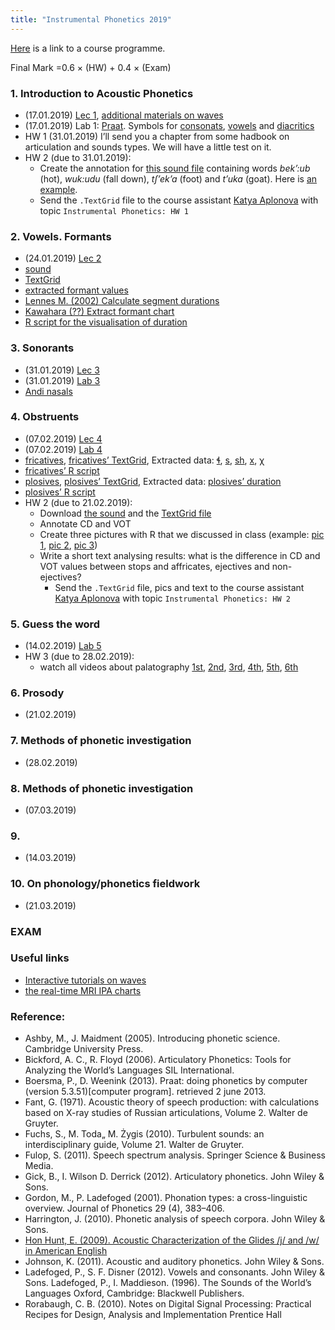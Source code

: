 ```yaml
---
title: "Instrumental Phonetics 2019"
---
```


[Here](https://www.hse.ru/data/2018/01/26/1162932180/program-1719609140-3tWrq6PIZD.pdf) is a link to a course programme.

Final Mark =0.6 $\times$ (HW) + 0.4 $\times$ (Exam)

### 1. Introduction to Acoustic Phonetics

* (17.01.2019)	[Lec 1](https://github.com/agricolamz/2019_m_Instrumental_Phonetics/raw/master/docs/18.02.03_Acoustic_Phonetics_lec_1.pdf), [additional materials on waves](https://pudding.cool/2018/02/waveforms/)
* (17.01.2019)	Lab 1: [Praat](http://www.fon.hum.uva.nl/praat/). Symbols for [consonats](http://www.fon.hum.uva.nl/praat/manual/Phonetic_symbols__consonants_1.png), [vowels](http://www.fon.hum.uva.nl/praat/manual/Phonetic_symbols__vowels_1.png) and [diacritics](http://www.fon.hum.uva.nl/praat/manual/Phonetic_symbols__diacritics.html)
* HW 1 (31.01.2019) I'll send you a chapter from some hadbook on articulation and sounds types. We will have a little test on it.
* HW 2 (due to 31.01.2019): 
    * Create the  annotation for [this sound file](https://github.com/agricolamz/2018_m_Instrumental_Phonetics/blob/master/docs/materials/andi_plosives.wav?raw=true) containing words *bek':ub* (hot), *wuk:udu* (fall down), *tʃ'ek'a* (foot) and *t'uka* (goat). Here is [an example](https://raw.githubusercontent.com/agricolamz/2018_m_Instrumental_Phonetics/master/docs/hw1.png).
    * Send the `.TextGrid` file to the course assistant [Katya Aplonova](mailto:aplooon@gmail.com) with topic `Instrumental Phonetics: HW 1`

### 2. Vowels. Formants

* (24.01.2019)	[Lec 2](https://goo.gl/HUrRuk)
* [sound](https://goo.gl/IzpUyo)
* [TextGrid](https://goo.gl/4tGthZ)
* [extracted formant values](https://goo.gl/zPm7Od)
* [Lennes M. (2002) Calculate segment durations](http://www.helsinki.fi/%7Elennes/praat-scripts/public/calculate_segment_durations.praat)
* [Kawahara (??) Extract formant chart](https://goo.gl/MUBpPw)
* [R script for the visualisation of duration](https://raw.githubusercontent.com/agricolamz/2018_m_Instrumental_Phonetics/master/docs/materials/plot_duration.R)

### 3. Sonorants

* (31.01.2019)	[Lec 3](https://github.com/agricolamz/2018_m_Instrumental_Phonetics/raw/master/docs/18.02.17_Sonorants.pdf)
* (31.01.2019)	[Lab 3](https://github.com/agricolamz/2018_m_Instrumental_Phonetics/raw/master/docs/18.02.17_Sonorants_sem_3.pdf)
* [Andi nasals](https://goo.gl/5D9DNR)

### 4. Obstruents

* (07.02.2019)	[Lec 4](https://goo.gl/3Nw0x1)
* (07.02.2019)	[Lab 4](https://github.com/agricolamz/2018_m_Instrumental_Phonetics/raw/master/docs/18.02.24_Obstruents_sem_4.pdf)
* [fricatives](https://goo.gl/hvdviI), [fricatives' TextGrid](https://goo.gl/pza6tx), Extracted data: [ɬ](https://goo.gl/wo3QZN), [s](https://goo.gl/eNZQKa), [sh](https://goo.gl/NgeVSX), [x](https://goo.gl/oDYvbJ), [χ](https://goo.gl/vZQfZG) 
* [fricatives' R script](https://goo.gl/SdGlZr)
* [plosives](https://goo.gl/PZA8WY), [plosives' TextGrid](https://goo.gl/1ZFtJt), Extracted data: [plosives' duration](https://goo.gl/NExChs)
* [plosives' R script](https://goo.gl/g3oPfN)
* HW 2 (due to 21.02.2019):
    * Download [the sound](https://github.com/agricolamz/2018_m_Instrumental_Phonetics/blob/master/docs/materials/mehweb_dental_stops_affricates.wav?raw=true) and the [TextGrid file](https://raw.githubusercontent.com/agricolamz/2018_m_Instrumental_Phonetics/master/docs/materials/mehweb_dental_stops_affricates.TextGrid)
    * Annotate CD and VOT
    * Create three pictures with R that we discussed in class (example: [pic 1](https://raw.githubusercontent.com/agricolamz/2018_m_Instrumental_Phonetics/master/docs/hw2_1.jpeg), [pic 2](https://raw.githubusercontent.com/agricolamz/2018_m_Instrumental_Phonetics/master/docs/hw2_2.jpeg), [pic 3](https://raw.githubusercontent.com/agricolamz/2018_m_Instrumental_Phonetics/master/docs/hw2_3.jpeg))
    * Write a short text analysing results: what is the difference in CD and VOT values between stops and affricates, ejectives and non-ejectives?
      * Send the `.TextGrid` file, pics and text to the course assistant [Katya Aplonova](mailto:aplooon@gmail.com) with topic `Instrumental Phonetics: HW 2`
      
### 5. Guess the word 

* (14.02.2019)	[Lab 5](https://docs.google.com/forms/d/e/1FAIpQLSfAfqyMxVx4S3iTZNEBMZHXhw1uiZb_ieyyA9bjK9TRGzCb8g/viewform)
* HW 3 (due to 28.02.2019): 
    * watch all videos about palatography [1st](https://www.youtube.com/watch?v=wCDuh6dfw6g&index=1&list=PL1741BF0646F7DEEF), [2nd](https://www.youtube.com/watch?v=2XEJVs6XbYA&index=2&list=PL1741BF0646F7DEEF), [3rd](https://www.youtube.com/watch?v=kC1x63lgulM&list=PL1741BF0646F7DEEF&index=3), [4th](https://www.youtube.com/watch?v=llP36cePiMM&list=PL1741BF0646F7DEEF&index=4), [5th](https://www.youtube.com/watch?v=CqN-mh02o5U&list=PL1741BF0646F7DEEF&index=5), [6th](https://www.youtube.com/watch?v=8Sh5hFnIuS4&index=6&list=PL1741BF0646F7DEEF) 

### 6. Prosody

* (21.02.2019)

### 7. Methods of phonetic investigation

* (28.02.2019)

### 8. Methods of phonetic investigation

* (07.03.2019)

### 9. 

* (14.03.2019)

### 10. On phonology/phonetics fieldwork

* (21.03.2019)

### EXAM
  
### Useful links

* [Interactive tutorials on waves](https://pudding.cool/2018/02/waveforms/)
* [the real-time MRI IPA charts](http://sail.usc.edu/span/rtmri_ipa/index.html)

### Reference:

* Ashby, M., J. Maidment (2005). Introducing phonetic science. Cambridge University Press.
* Bickford, A. C., R. Floyd (2006). Articulatory Phonetics: Tools for Analyzing the World’s Languages SIL International. 
* Boersma,  P.,  D.  Weenink  (2013). Praat:    doing  phonetics  by  computer  (version 5.3.51)[computer program]. retrieved 2 june 2013.
* Fant, G. (1971). Acoustic theory of speech production:  with calculations based on X-ray studies of Russian articulations, Volume 2.  Walter de Gruyter.
* Fuchs, S., M. Toda„ M. Żygis (2010). Turbulent sounds:  an interdisciplinary guide, Volume 21.  Walter de Gruyter.
* Fulop, S. (2011). Speech spectrum analysis.  Springer Science & Business Media.
* Gick, B., I. Wilson D. Derrick (2012). Articulatory phonetics. John Wiley & Sons.
* Gordon, M., P. Ladefoged (2001).  Phonation types: a cross-linguistic overview. Journal of Phonetics 29 (4), 383–406.
* Harrington, J. (2010). Phonetic analysis of speech corpora. John Wiley & Sons.
* [Hon Hunt, E. (2009). Acoustic Characterization of the Glides /j/ and /w/ in American English](https://dspace.mit.edu/bitstream/handle/1721.1/52797/547382338-MIT.pdf;sequence=2)
* Johnson, K. (2011). Acoustic and auditory phonetics. John Wiley & Sons.
* Ladefoged, P., S. F. Disner (2012). Vowels and consonants. John Wiley & Sons.
Ladefoged, P., I. Maddieson. (1996). The Sounds of the World’s Languages Oxford, Cambridge: Blackwell Publishers.
* Rorabaugh, C. B. (2010). Notes on Digital Signal Processing: Practical Recipes for Design, Analysis and Implementation Prentice Hall